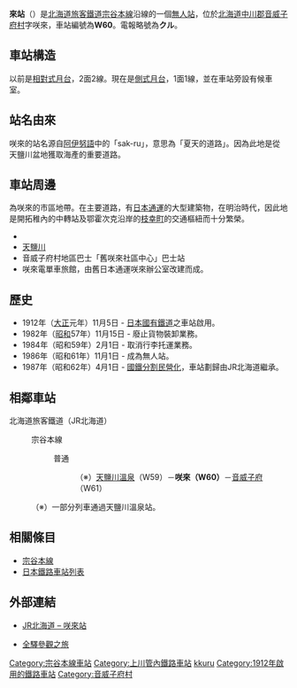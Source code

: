  {{NoteTA |G1=Railway |G2=Transport
|T=zh-tw:咲來車站;zh-hk:咲來站;zh-cn:咲来站;
|1=zh-tw:咲來車站;zh-hk:咲來站;zh-cn:咲来站;
|2=zh-tw:天鹽川溫泉車站;zh-hk:天鹽川溫泉站;zh-cn:天鹽川溫泉站;
|3=zh-tw:音威子府車站;zh-hk:音威子府站;zh-cn:音威子府站;
|4=zh-tw:機車;zh-hk:電單車;zh-cn:摩托车;
}}
{{日本車站資訊
|公司色 =  #2cb431
|文字色 = 
|圖片=Sakkuru-Station-waiting room.jpg
|圖片說明=站房
|站名 = 咲來站
|日文原名 = 咲来
|平假名 = さっくる
|羅馬拼音 = Sakkuru
|前一站 = W59 [[天鹽川溫泉站|天鹽川溫泉]]
|前一站距離 = 3.2
|後一站距離 = 4.6
|後一站 = [[音威子府站|音威子府]] W61
|電報略號 = クル
|車站編號 = {{車站編號c|brown|W60}}
|停站路線數 =
|所屬公司 = [[File:JR_logo_(hokkaido).svg|23px]][[北海道旅客鐵道|北海道旅客鐵道]]（JR北海道）
|所屬路線 = {{Color|#954a35|■}}[[宗谷本線|宗谷本線]]
|距離 = 124.7
|起點站 = [[旭川站|旭川]]
|所在地 = [[北海道|北海道]][[中川郡_(上川綜合振興局)|中川郡]][[音威子府村|音威子府村]]字咲來
|車站構造 = [[地面車站|地面車站]]
|月台配置 = 1面1線
|啟用年月日 = 1912年（大正元年）11月5日
|廢站年月日 = 
|上下車人次 = 
|統計年度 = 
|備註 = [[無人站|無人站]]
}}

'''{{ruby-zy|咲|-{zh-tw:ㄒㄧㄠˋ;zh-cn:xiào;zh-hk:xiào;}-}}來站'''（{{jpn|j=咲来駅|hg=さっくるえき|rm=Sakkuru eki|f=y}}）是[[北海道旅客鐵道|北海道旅客鐵道]][[宗谷本線|宗谷本線]]沿線的一個[[無人站|無人站]]，位於[[北海道|北海道]][[中川郡_(上川綜合振興局)|中川郡]][[音威子府村|音威子府村]]字咲來，車站編號為'''W60'''。電報略號為'''クル'''。

==車站構造==
以前是[[相對式月台|相對式月台]]，2面2線。現在是[[側式月台|側式月台]]，1面1線，並在車站旁設有候車室。

==站名由來==
咲來的站名源自[[阿伊努語|阿伊努語]]中的「sak-ru」，意思為「夏天的道路」。因為此地是從天鹽川盆地獲取海產的重要道路。

==車站周邊==
為咲來的市區地帶。在主要道路，有[[日本通運|日本通運]]的大型建築物，在明治時代，因此地是開拓稚內的中轉站及鄂霍次克沿岸的[[枝幸町|枝幸町]]的交通樞紐而十分繁榮。
*{{Link-ja|國道40號|国道40号}}
*[[天鹽川|天鹽川]]
*音威子府村地區巴士「舊咲來社區中心」巴士站
*咲來電單車旅館，由舊日本通運咲來辦公室改建而成。

==歷史==
*1912年（[[大正|大正]]元年）11月5日 - [[日本國有鐵道|日本國有鐵道]]之車站啟用。
*1982年（[[昭和|昭和]]57年）11月15日 - 廢止貨物裝卸業務。
*1984年（昭和59年）2月1日 - 取消行李托運業務。
*1986年（昭和61年）11月1日 - 成為無人站。
*1987年（昭和62年）4月1日 - [[國鐵分割民營化|國鐵分割民營化]]，車站劃歸由JR北海道繼承。

== 相鄰車站 ==
; 北海道旅客鐵道（JR北海道）
: {{Color|#954a35|■}}宗谷本線
:: 普通
::: （※）[[天鹽川溫泉站|天鹽川溫泉]]（W59）－'''咲來（W60）'''－[[音威子府站|音威子府]]（W61）
:（※）一部分列車通過天鹽川溫泉站。

==相關條目==
*[[宗谷本線|宗谷本線]]
*[[日本鐵路車站列表|日本鐵路車站列表]]

== 外部連結 ==
* {{ja}}[http://www.jrhokkaido.co.jp/network/station/station.html#4491 JR北海道 – 咲來站]{{Wayback|url=http://www.jrhokkaido.co.jp/network/station/station.html#4491 |date=20190202042725 }}
* {{ja}}[http://www.tsuchibuta.com/jr-hokkaido/souyaline/34sakkuru/34sakkuru.htm 全驛參觀之旅]{{Wayback|url=http://www.tsuchibuta.com/jr-hokkaido/souyaline/34sakkuru/34sakkuru.htm |date=20190720123614 }}

{{宗谷本線}}

{{DEFAULTSORT:Sakkuru}}
[[Category:宗谷本線車站|Category:宗谷本線車站]]
[[Category:上川管內鐵路車站|Category:上川管內鐵路車站]]
[[Category:日本鐵路車站_Sa|kkuru]]
[[Category:1912年啟用的鐵路車站|Category:1912年啟用的鐵路車站]]
[[Category:音威子府村|Category:音威子府村]]